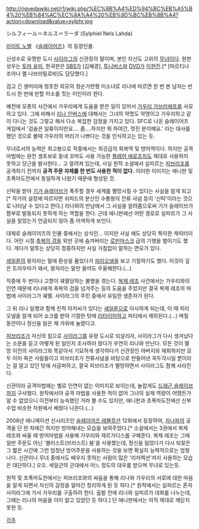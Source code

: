 http://rigvedawiki.net/r1/wiki.php/%EC%8B%A4%ED%94%BC%EB%A5%B4%20%EB%84%AC%EC%8A%A4%20%EB%9D%BC%EB%8B%A4?action=download&value=sylphr.jpg

シルフィール＝ネルス＝ラーダ (Sylphiel Nels Lahda)

[[라이트 노벨]] 《[[슬레이어즈]]》의 등장인물.

신성수로 유명한 도시 [[사이라그]]의 신관장의 딸이며, 본인 자신도 고위의 [[무녀]]이다. 원판 성우는 [[토마 유미]], 한국판은 [[SBS]]가 [김혜경], [[투니버스]]와 [[DVD]]가 [[이현진]].[* [마르티나 조아나 멜 나브라틸로바]도 담당했다.]

검고 긴 생머리에 청초한 외모의 청순가련형 미소녀로 리나에 따르면 한 번 본 남자는 반드시 한 번에 반할 미소를 짓는 미인이라 한다.

예전에 모종의 사건에서 가우리에게 도움을 받은 일이 있어서 [[가우리 가브리에프]]를 사모하고 있다. 그에 비해서 [[리나 인버스]]에 대해서는 그녀의 악명도 악명이고 가우리하고 같이 다니는 것도 그렇고 해서 다소 복잡한 감정을 가지고 있다.
SFC로 나온 슬레이어즈 게임에서 '검술은 일류이지만요.... 좀....하지만 뭐 하여간, 멋진 분이예요.' 라는 대사를 했던 것으로 볼때 가우리의 머리가 나쁘다는 것을 인식하고는 있는 듯.

무녀로서의 능력은 최고봉으로 작중에서는 최강급의 회복역 및 방어역이다. 하지만 공격 마법에는 완전 생초보로 동네 꼬마도 사용 가능한 [[플레어 애로]]조차도 제대로 사용하지 못하고 당근을 발사한다... 고 알려져 있는데, 사실 원작 소설에서 실피르는 [[피브리조]]를 공격하기 전까지 '''공격 주문 자체를 한 번도 사용한 적이 없다.''' 이러한 이미지는 애니판 및 초폭마도전에서 동일하게 나왔기 때문에 형성된 것. 

신탁을 받아 [[기가 슬레이브]]가 폭주할 경우 세계를 멸망시킬 수 있다는 사실을 알게 되고[* 작가의 설정에 따르자면 쉬피드의 분신인 수룡왕의 잔류 사념 등이 '신탁'이라는 것으로 나타날 수 있다고 한다.] 리나와의 만남에서 그 사실을 알려줌으로써 기가 슬레이브가 함부로 발동되지 못하게 하는 역할을 한다. 근데 애니판에선 어떤 경로로 실피르가 그 사실을 알았는가 언급되지 않아 좀 어색하게 보인다. 

대체로 슬레이어즈의 인물 중에서는 상식인… 이지만 사실 얘도 상당히 특이한 캐릭터이다. 어린 시절 [[축복의 검]]을 외딴 곳에 숨겨버리는 [[로빈마스크]] 급의 기행을 벌이기도 했다. 게다가 말투는 상당히 정중하지만 사실 거침없이 말하는 면모가 있다.

[[세일룬]]의 왕자라는 말에 환상을 품었다가 [[피리오넬]]을 보고 기절하기도 했다. 이것이 깊은 트라우마가 돼서, 왕자라는 말만 들어도 우울해한다.(…)

작중에 두 번이나 고향이 궤멸당하는 불행을 겪는다. [[복제 레조]] 사건에서는 가우리와의 인연 때문에 리나에게 축복의 검을 넘겨주는 등의 도움을 주었지만 결국 복제 레조의 마법에 사이라그가 궤멸. 사이라그의 주민 중에서 유일한 생존자가 된다.

그 뒤 리나 일행과 함께 친척 아저씨가 있다는 [[세일룬]]으로 이사하게 되는데, 이 때 피리오넬을 알게 되어 쇼크를 받아 기절한 탓에 [[리타이어]]하고 파티에서 제외된다.(…) 며칠 동안이나 정신을 잃은 채 가위에 눌렸다고.

[[피브리조]]가 자신의 힘으로 [[사이라그]]를 유령 도시로 되살리자, 사이라그가 다시 생겨났다는 소문을 듣고 어떻게 된 일인지 조사하러 왔다가 우연히 리나와 만난다. 모든 것이 멸망 이전의 사이라그와 똑같아서 기묘하게 생각하다가 신관장인 아버지와 재회하지만 모두 이미 죽은 사람들이고 피브리조가 잔류사념을 바탕으로 만들어낸 꼭두각시일 뿐이라는 걸 알고 있던 탓에 서글퍼하고, 결국 피브리조가 멸망하면서 사이라그도 함께 사라진다.

신관이라 공격마법에는 별로 인연이 없는 이미지로 보이는데, 놀랍게도 [[드래곤 슬레이브]]까지 구사했다. 원작에서야 공격 마법을 사용한 적이 없어 그녀의 실제 역량이 어땠든가 알 수 없었으니 이전부터 능숙했던 거라 볼 수도 있지만, 애니판과 초폭마도전에선 신부수업 비슷한 차원에서 배웠다 나온다.(…)

2008년 애니메이션 신시리즈인 [[슬레이어즈 레볼루션]] 12화에서 등장하여, [[자나파]]의 공격을 단 한 차례긴 하지만 방어해내는 모습을 보여주었다.[* 소설에서는 3권에서 복제 레조와 싸울 때 방어마법을 사용해 가우리와 제르가디스를 구해준다. 복제 레조는 그때 일반 주문도 아닌 '블러스트(브라스트) 붐'을 사용했는데, 정신을 잃었다가 다시 되찾은 그 짧은 시간에 그런 엄청난 방어주문을 사용하는 것을 보면 확실히 능력적으로는 엄청나다. 신관이나 무녀 중에서도 배우지 못하는 사람이 많은 '리저렉션'까지 사용하는 모습은 대단하다.] 오오. 세일군의 군대에서 어느 정도의 대우를 받으며 무녀로 있는듯.

원작 및 초폭마도전에서는 피브리조와의 싸움을 통해 리나와 가우리의 서로에 대한 마음을 알게 되면서 자신의 감정을 얼마간 정리하게 된 듯 하다.[* 원작에서는 실피르는 혼자 사이라그에 가서 가우리를 구출하려 한다. 출발 전에 리나와 실피르가 대화를 나누는데, 그때는 리나의 마음을 이미 알고 있었던 듯 하다.] 단 애니판에서는 아직 제대로 깨닫지 못한 듯.

[[각주]]

